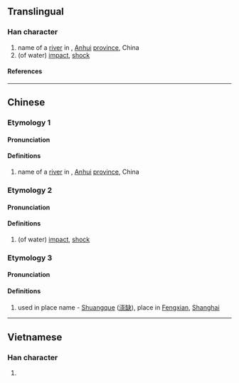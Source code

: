 {{character info}}
==Translingual==

===Han character===
{{Han char|rn=85|rad=水|as=11|sn=14|four=|canj=EUJF|ids=⿰氵崇}}

# name of a [[river]] in {{w|Wuhe County}}, [[Anhui]] [[province]], China
# (of water) [[impact]], [[shock]]

====References====
{{Han ref|kx=0647.100|dkj=18175|dj=1057.090|hdz=31724.060|uh=6F34}}

----

==Chinese==
{{zh-forms}}

===Etymology 1===

====Pronunciation====
{{zh-pron
|m=chóng
|c=
|mn-t=cong5
|mc=
|oc=
|ma=
|cat=pn
}}

====Definitions====
{{zh-hanzi}}

# name of a [[river]] in {{w|Wuhe County}}, [[Anhui]] [[province]], China

===Etymology 2===

====Pronunciation====
{{zh-pron
|m=zhuàng
|c=zong6
|mn-t=zang5
|mc=y
|oc=y
|ma=
|cat=n
}}

====Definitions====
{{zh-hanzi}}

# (of water) [[impact]], [[shock]]

===Etymology 3===

====Pronunciation====
{{zh-pron
|m=shuāng
|c=
|mn-t=sang1
|mc=
|oc=
|ma=
|cat=
}}

====Definitions====
{{zh-hanzi}}

#used in place name - [[Shuangque]] ([[漴缺]]), place in [[Fengxian]], [[Shanghai]]

----

==Vietnamese==

===Han character===
{{vi-readings|rs=水11|reading=sòng}}

# {{rfdef|vi|sort=水11}}